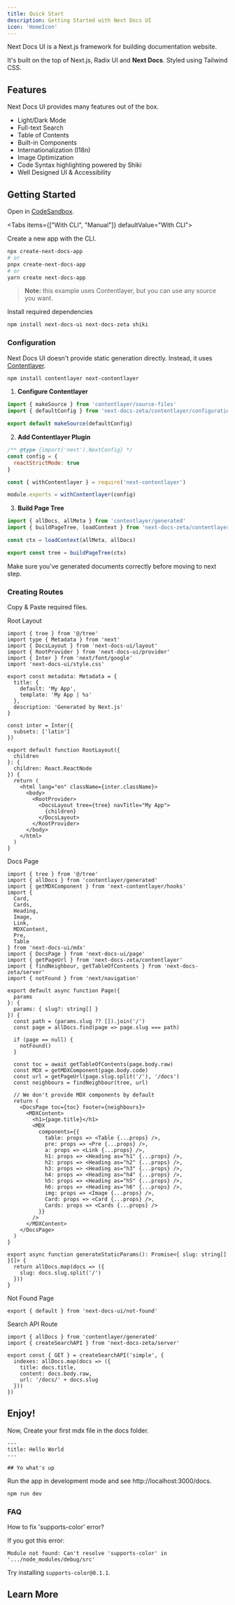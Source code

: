 ```yaml
---
title: Quick Start
description: Getting Started with Next Docs UI
icon: 'HomeIcon'
---
```



Next Docs UI is a Next.js framework for building documentation website.

It's built on the top of Next.js, Radix UI and **Next Docs**. Styled using
Tailwind CSS.

## Features

Next Docs UI provides many features out of the box.

- Light/Dark Mode
- Full-text Search
- Table of Contents
- Built-in Components
- Internationalization (I18n)
- Image Optimization
- Code Syntax highlighting powered by Shiki
- Well Designed UI & Accessibility

## Getting Started

Open in [CodeSandbox](https://githubbox.com/SonMooSans/next-docs-ui-template).

<Tabs items={["With CLI", "Manual"]} defaultValue="With CLI">

<Tab value="With CLI">

Create a new app with the CLI.

```bash
npx create-next-docs-app
# or
pnpx create-next-docs-app
# or
yarn create next-docs-app
```

> **Note:** this example uses Contentlayer, but you can use any source you want.

</Tab>

<Tab value="Manual">

Install required dependencies

```bash
npm install next-docs-ui next-docs-zeta shiki
```

<h3>Configuration</h3>

Next Docs UI doesn't provide static generation directly. Instead, it uses
[Contentlayer](https://www.contentlayer.dev).

```bash
npm install contentlayer next-contentlayer
```

1. **Configure Contentlayer**

```ts {4} title="contentlayer.config.ts"
import { makeSource } from 'contentlayer/source-files'
import { defaultConfig } from 'next-docs-zeta/contentlayer/configuration'

export default makeSource(defaultConfig)
```

2. **Add Contentlayer Plugin**

```js title="next.config.js"
/** @type {import('next').NextConfig} */
const config = {
  reactStrictMode: true
}

const { withContentlayer } = require('next-contentlayer')

module.exports = withContentlayer(config)
```

3. **Build Page Tree**

```ts title="tree.ts"
import { allDocs, allMeta } from 'contentlayer/generated'
import { buildPageTree, loadContext } from 'next-docs-zeta/contentlayer'

const ctx = loadContext(allMeta, allDocs)

export const tree = buildPageTree(ctx)
```

Make sure you've generated documents correctly before moving to next step.

<h3>Creating Routes</h3>

Copy & Paste required files.

<Accordion type="single" collapsible>

<AccordionItem value="root-layout">
<AccordionTrigger>Root Layout</AccordionTrigger>
<AccordionContent>

```tsx title="app/layout.tsx"
import { tree } from '@/tree'
import type { Metadata } from 'next'
import { DocsLayout } from 'next-docs-ui/layout'
import { RootProvider } from 'next-docs-ui/provider'
import { Inter } from 'next/font/google'
import 'next-docs-ui/style.css'

export const metadata: Metadata = {
  title: {
    default: 'My App',
    template: 'My App | %s'
  },
  description: 'Generated by Next.js'
}

const inter = Inter({
  subsets: ['latin']
})

export default function RootLayout({
  children
}: {
  children: React.ReactNode
}) {
  return (
    <html lang="en" className={inter.className}>
      <body>
        <RootProvider>
          <DocsLayout tree={tree} navTitle="My App">
            {children}
          </DocsLayout>
        </RootProvider>
      </body>
    </html>
  )
}
```

</AccordionContent>
</AccordionItem>

<AccordionItem value="docs-page">
<AccordionTrigger>Docs Page</AccordionTrigger>
<AccordionContent>

```tsx title="app/docs/[[...slug]]/page.tsx"
import { tree } from '@/tree'
import { allDocs } from 'contentlayer/generated'
import { getMDXComponent } from 'next-contentlayer/hooks'
import {
  Card,
  Cards,
  Heading,
  Image,
  Link,
  MDXContent,
  Pre,
  Table
} from 'next-docs-ui/mdx'
import { DocsPage } from 'next-docs-ui/page'
import { getPageUrl } from 'next-docs-zeta/contentlayer'
import { findNeighbour, getTableOfContents } from 'next-docs-zeta/server'
import { notFound } from 'next/navigation'

export default async function Page({
  params
}: {
  params: { slug?: string[] }
}) {
  const path = (params.slug ?? []).join('/')
  const page = allDocs.find(page => page.slug === path)

  if (page == null) {
    notFound()
  }

  const toc = await getTableOfContents(page.body.raw)
  const MDX = getMDXComponent(page.body.code)
  const url = getPageUrl(page.slug.split('/'), '/docs')
  const neighbours = findNeighbour(tree, url)

  // We don't provide MDX components by default
  return (
    <DocsPage toc={toc} footer={neighbours}>
      <MDXContent>
        <h1>{page.title}</h1>
        <MDX
          components={{
            table: props => <Table {...props} />,
            pre: props => <Pre {...props} />,
            a: props => <Link {...props} />,
            h1: props => <Heading as="h1" {...props} />,
            h2: props => <Heading as="h2" {...props} />,
            h3: props => <Heading as="h3" {...props} />,
            h4: props => <Heading as="h4" {...props} />,
            h5: props => <Heading as="h5" {...props} />,
            h6: props => <Heading as="h6" {...props} />,
            img: props => <Image {...props} />,
            Card: props => <Card {...props} />,
            Cards: props => <Cards {...props} />
          }}
        />
      </MDXContent>
    </DocsPage>
  )
}

export async function generateStaticParams(): Promise<{ slug: string[] }[]> {
  return allDocs.map(docs => ({
    slug: docs.slug.split('/')
  }))
}
```

</AccordionContent>
</AccordionItem>

<AccordionItem value="not-found">
<AccordionTrigger>Not Found Page</AccordionTrigger>
<AccordionContent>

```tsx title="app/docs/[[...slug]]/not-found.tsx"
export { default } from 'next-docs-ui/not-found'
```

</AccordionContent>
</AccordionItem>

<AccordionItem value="api-route">
<AccordionTrigger>Search API Route</AccordionTrigger>
<AccordionContent>

```tsx title="app/api/search/route.ts"
import { allDocs } from 'contentlayer/generated'
import { createSearchAPI } from 'next-docs-zeta/server'

export const { GET } = createSearchAPI('simple', {
  indexes: allDocs.map(docs => ({
    title: docs.title,
    content: docs.body.raw,
    url: '/docs/' + docs.slug
  }))
})
```

</AccordionContent>
</AccordionItem>

</Accordion>

</Tab>
</Tabs>

## Enjoy!

Now, Create your first mdx file in the docs folder.

```mdx title="/content/docs/index.mdx"
---
title: Hello World
---

## Yo what's up
```

Run the app in development mode and see http://localhost:3000/docs.

```bash
npm run dev
```

### FAQ

<Accordion type="single" collapsible>
<AccordionItem value="fix-error">
<AccordionTrigger>How to fix 'supports-color' error?</AccordionTrigger>
<AccordionContent>

If you got this error:

```
Module not found: Can't resolve 'supports-color' in '.../node_modules/debug/src'
```

Try installing `supports-color@8.1.1`.

</AccordionContent>
</AccordionItem>
</Accordion>

## Learn More

<Cards>
  <Card
    href="/docs/headless/contentlayer#pages-structure"
    title="Page Structure"
    description="Learn how to structure your pages"
  />
  <Card
    href="/docs/ui/internationalization"
    title="Learn I18n"
    description="Learn how to implement I18n"
  />
  <Card
    href="/docs/ui/theme"
    title="Theming"
    description="Add themes to Next Docs UI"
  />
  <Card
    href="/docs/ui/components/codeblock"
    title="Code Block"
    description="Learn how to use code blocks in MDX"
  />
</Cards>
